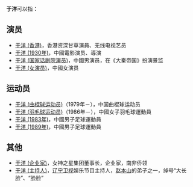 {{noteTA
|T=于洋
|1=于洋 
}}
'''于洋'''可以指：
== 演员 ==
* [[于洋_(香港)|于洋 (香港)]]，香港资深甘草演員、无线电视艺员
* [[于洋_(1930年)|于洋 (1930年)]]，中國電影演员、導演
* [[于洋_(国家话剧院演员)|于洋 (国家话剧院演员)]]，中國男演员，在《大秦帝国》扮演景监
* [[于洋_(女演员)|于洋 (女演员)]]，中國女演员

== 运动员 ==
* [[于洋_(曲棍球运动员)|于洋 (曲棍球运动员)]]（1979年－），中国曲棍球运动员
* [[于洋_(羽毛球运动员)|于洋 (羽毛球运动员)]]（1986年－），中國女子羽毛球運動員
* [[于洋_(1983年)|于洋 (1983年)]]，中國男子足球運動員
* [[于洋_(1989年)|于洋 (1989年)]]，中國男子足球運動員

== 其他 ==
* [[于洋_(企业家)|于洋 (企业家)]]，女神之星集团董事长，企业家，南非侨领
* [[于洋_(主持人)|于洋 (主持人)]]，[[辽宁卫视|辽宁卫视]]娱乐节目主持人，[[赵本山|赵本山]]的弟子之一，绰号“大长脸”、“脸脸”

{{disambig|Y|Cat=二字于姓人名消歧义}}